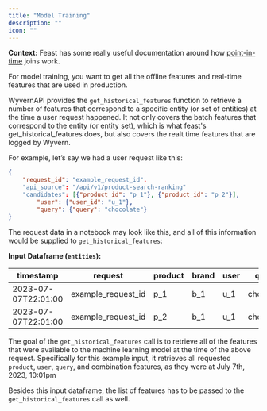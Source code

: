 ```yaml
---
title: "Model Training"
description: ""
icon: ""
---
```


**Context:**
Feast has some really useful documentation around how [point-in-time](https://docs.feast.dev/getting-started/concepts/point-in-time-joins) joins work.

For model training, you want to get all the offline features and real-time features that are used in production.

WyvernAPI provides the `get_historical_features` function to retrieve a number of features that correspond to a specific entity (or set of entities) at the time a user request happened. It not only covers the batch features that correspond to the entity (or entity set), which is what feast's get_historical_features does, but also covers the realt time features that are logged by Wyvern.

For example, let’s say we had a user request like this:

```json
{
    "request_id": "example_request_id".
    "api_source": "/api/v1/product-search-ranking"
    "candidates": [{"product_id": "p_1"}, {"product_id": "p_2"}],
		"user": {"user_id": "u_1"},
		"query": {"query": "chocolate"}
}
```

The request data in a notebook may look like this, and all of this information would be supplied to `get_historical_features`:

**Input Dataframe (`entities`):**

| timestamp           | request            | product | brand | user | query     | was_clicked | was_ordered |
| ------------------- | ------------------ | ------- | ----- | ---- | --------- | ----------- | ----------- |
| 2023-07-07T22:01:00 | example_request_id | p_1     | b_1   | u_1  | chocolate | 0           | 0           |
| 2023-07-07T22:01:00 | example_request_id | p_2     | b_1   | u_1  | chocolate | 1           | 0           |

The goal of the `get_historical_features` call is to retrieve all of the features that were available to the machine learning model at the time of the above request. Specifically for this example input, it retrieves all requested `product`, `user`, `query`, and combination features, as they were at July 7th, 2023, 10:01pm

Besides this input dataframe, the list of features has to be passed to the `get_historical_features` call as well.
